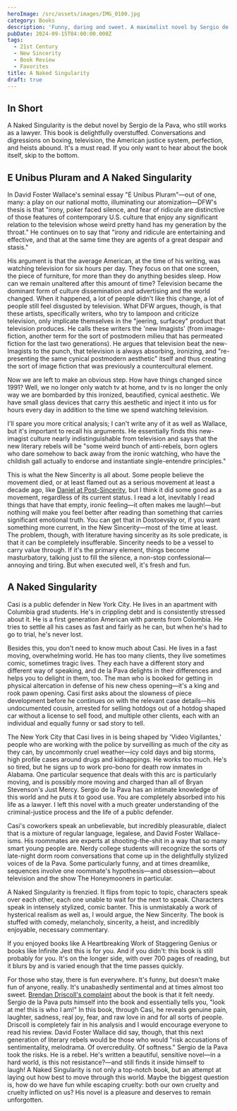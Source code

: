 ```yaml
---
heroImage: /src/assets/images/IMG_0100.jpg
category: Books
description: 'Funny, daring and sweet. A maximalist novel by Sergio de la Pava. '
pubDate: 2024-09-15T04:00:00.000Z
tags:
  - 21st Century
  - New Sincerity
  - Book Review
  - Favorites
title: A Naked Singularity
draft: true
---
```


## In Short

A Naked Singularity is the debut novel by Sergio de la Pava, who still works as a lawyer. This book is delightfully overstuffed. Conversations and digressions on boxing, television, the American justice system, perfection, and heists abound. It's a must read. If you only want to hear about the book itself, skip to the bottom.

## E Unibus Pluram and A Naked Singularity

In David Foster Wallace's seminal essay "E Unibus Pluram"—out of one, many: a play on our national motto, illuminating our atomization—DFW's thesis is that "irony, poker faced silence, and fear of ridicule are distinctive of those features of contemporary U.S. culture that enjoy any significant relation to the television whose weird pretty hand has my generation by the throat." He continues on to say that "irony and ridicule are entertaining and effective, and that at the same time they are agents of a great despair and stasis."

His argument is that the average American, at the time of his writing, was watching television for six hours per day. They focus on that one screen, the piece of furniture, for more than they do anything besides sleep. How can we remain unaltered after this amount of time? Television became the dominant form of culture dissemination and advertising and the world changed. When it happened, a lot of people didn't like this change, a lot of people still feel disgusted by television. What DFW argues, though, is that these artists, specifically writers, who try to lampoon and criticize television, only implicate themselves in the "jeering, surfacey" product that television produces. He calls these writers the 'new Imagists' (from image-fiction, another term for the sort of postmodern milieu that has permeated fiction for the last two generations). He argues that television beat the new-Imagists to the punch, that television is always absorbing, ironizing, and "re-presenting the same cynical postmodern aesthetic" itself and thus creating the sort of image fiction that was previously a countercultural element.

Now we are left to make an obvious step. How have things changed since 1991? Well, we no longer only watch tv at home, and tv is no longer the only way we are bombarded by this ironized, beautified, cynical aesthetic. We have small glass devices that carry this aesthetic and inject it into us for hours every day in addition to the time we spend watching television.

I'll spare you more critical analysis; I can't write any of it as well as Wallace, but it's important to recall his arguments. He essentially finds this new-imagist culture nearly indistinguishable from television and says that the new literary rebels will be "some weird bunch of anti-rebels, born oglers who dare somehow to back away from the ironic watching, who have the childish gall actually to endorse and instantiate single-entendre principles."

This is what the New Sincerity is all about. Some people believe the movement died, or at least flamed out as a serious movement at least a decade ago, like [Daniel at Post-Sincerity](https://open.substack.com/pub/postsincerity/p/what-was-the-new-sincerity?r=1igyab&utm_campaign=post&utm_medium=web), but I think it did some good as a movement, regardless of its current status. I read a lot, inevitably I read things that have that empty, ironic feeling—it often makes me laugh!—but nothing will make you feel better after reading than something that carries significant emotional truth. You can get that in Dostoevsky or, if you want something more current, in the New Sincerity—most of the time at least. The problem, though, with literature having sincerity as its sole predicate, is that it can be completely insufferable. Sincerity needs to be a vessel to carry value through. If it's the primary element, things become masturbatory, talking just to fill the silence, a non-stop confessional—annoying and tiring. But when executed well, it's fresh and fun.

## A Naked Singularity

Casi is a public defender in New York City. He lives in an apartment with Columbia grad students. He's in crippling debt and is consistently stressed about it. He is a first generation American with parents from Colombia. He tries to settle all his cases as fast and fairly as he can, but when he's had to go to trial, he's never lost.

Besides this, you don't need to know much about Casi. He lives in a fast moving, overwhelming world. He has too many clients, they live sometimes comic, sometimes tragic lives. They each have a different story and different way of speaking, and de la Pava delights in their differences and helps you to delight in them, too. The man who is booked for getting in physical altercation in defense of his new chess opening—it's a king and rook pawn opening. Casi first asks about the slowness of piece development before he continues on with the relevant case details—his undocumented cousin, arrested for selling hotdogs out of a hotdog shaped car without a license to sell food, and multiple other clients, each with an individual and equally funny or sad story to tell.

The New York City that Casi lives in is being shaped by 'Video Vigilantes,' people who are working with the police by surveilling as much of the city as they can, by uncommonly cruel weather—icy cold days and big storms, high profile cases around drugs and kidnappings. He works too much. He's so tired, but he signs up to work pro-bono for death row inmates in Alabama. One particular sequence that deals with this arc is particularly moving, and is possibly more moving and charged than all of Bryan Stevenson's Just Mercy. Sergio de la Pava has an intimate knowledge of this world and he puts it to good use. You are completely absorbed into his life as a lawyer. I left this novel with a much greater understanding of the criminal-justice process and the life of a public defender.

Casi's coworkers speak an unbelievable, but incredibly pleasurable, dialect that is a mixture of regular language, legalese, and David Foster Wallace-isms. His roommates are experts at shooting-the-shit in a way that so many smart young people are. Nerdy college students will recognize the sorts of late-night dorm room conversations that come up in the delightfully stylized voices of de la Pava. Some particularly funny, and at times dreamlike, sequences involve one roommate's hypothesis—and obsession—about television and the show The Honeymooners in particular.

A Naked Singularity is frenzied. It flips from topic to topic, characters speak over each other, each one unable to wait for the next to speak. Characters speak in intensely stylized, comic banter. This is unmistakably a work of hysterical realism as well as, I would argue, the New Sincerity. The book is stuffed with comedy, melancholy, sincerity, a heist, and incredibly enjoyable, necessary commentary.

If you enjoyed books like A Heartbreaking Work of Staggering Genius or books like Infinite Jest this is for you. And if you didn't: this book is still probably for you. It's on the longer side, with over 700 pages of reading, but it blurs by and is varied enough that the time passes quickly.

For those who stay, there is fun everywhere. It's funny, but doesn't make fun of anyone, really. It's unabashedly sentimental and at times almost too sweet. [Brendan Driscoll's complaint](https://www.bookcritics.org/2016/02/03/second-thoughts-brendan-driscoll-on-a-naked-singularity/) about the book is that it felt needy. Sergio de la Pava puts himself into the book and essentially tells you, "look at me! this is who I am!" In this book, through Casi, he reveals genuine pain, laughter, sadness, real joy, fear, and raw love in and for all sorts of people. Driscoll is completely fair in his analysis and I would encourage everyone to read his review. David Foster Wallace did say, though, that this next generation of literary rebels would be those who would "risk accusations of sentimentality, melodrama. Of overcredulity. Of softness." Sergio de la Pava took the risks. He is a rebel. He's written a beautiful, sensitive novel—in a hard world, is this not resistance?—and still finds it inside himself to laugh! A Naked Singularity is not only a top-notch book, but an attempt at laying out how best to move through this world. Maybe the biggest question is, how do we have fun while escaping cruelty: both our own cruelty and cruelty inflicted on us? His novel is a pleasure and deserves to remain unforgotten.
